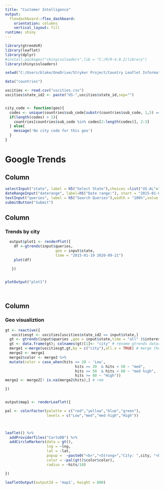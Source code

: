---
title: "Customer Intelligence"
output: 
  flexdashboard::flex_dashboard:
    orientation: columns
    vertical_layout: fill
runtime: shiny
---

```{r global, include=FALSE}
 
library(gtrendsR)
library(leaflet)
library(dplyr)
#install.packages("shinycssloaders",lib = "C:/R/R-4.0.2/library")
library(shinycssloaders)

setwd("C:/Users/blake/OneDrive/Stryker Project/Country Leaflet Information Dashboard/Building Leaflet Final Interactive Map/Leaflet Map App")

data("countries")

uscities <- read.csv("uscities.csv")
uscities$state_id2 <- paste("US-",uscities$state_id,sep="")


city_code <- function(geo){
  codes <- unique(countries$sub_code[substr(countries$sub_code, 1,5) == geo])
  if(length(codes) > 1){
    countries[countries$sub_code %in% codes[2:length(codes)], 2:3]
  } else{
    message('No city code for this geo')
  }
}
```


# Google Trends

Column {data-width=200 .sidebar}
-----------------------------------------------------------------------

```{r}
selectInput("state", label = h5("Select State"),choices =list("US-AL"="US-AL","US-MI"="US-MI","US-CA"="US-CA"), selected = "US-MI") 
dateRangeInput("daterange", label=h5("Date range:"), start = "2015-01-01",end = Sys.Date()-1)
textInput("queries", label = h5("Search Queries"),width = "100%",value = 'Dominos')
submitButton("Submit")

```

Column {data-width=450}
-----------------------------------------------------------------------

### Trends by city 

```{r}

  output$plot1 <- renderPlot({
    df <-gtrends(input$queries,
                       geo = input$state,
                       time = "2015-01-19 2020-09-21")
    plot(df)
     
   })


plotOutput("plot1")

 
```


Column {data-width=450}
------------------------------------------------------------------------

### Geo visualiztion

```{r}
 
gt <- reactive({
   uscitiesgt <- uscities[uscities$state_id2 == input$state,]
  gt <- gtrends(input$queries ,geo = input$state,time = "all" )$interest_by_city
  gt <- data.frame(gt); colnames(gt)[1]<- "city" # rename gtrends datarame and column 1
  merge1 <-merge(uscitiesgt,gt,by = c("city"),all.x = TRUE) # merge the dataframes
  merge2 <- merge1
  merge2$color <- merge2 %>%
  mutate(color = case_when(hits <= 20 ~ 'Low',
                                hits >= 20  & hits < 50 ~ "med",
                                hits >= 50  & hits < 80 ~ "med high",
                                hits >= 80 ~ "High"))
merge2 <- merge2[! is.na(merge2$hits),] # rem

})


output$map1 <- renderLeaflet({

pal <- colorFactor(palette = c("red","yellow","blue","green"),
                   levels = c("Low","med","med high","High"))



leaflet() %>%
  addProviderTiles("CartoDB") %>%
  addCircleMarkers(data = gt(),
                   lng = ~lng,
                   lat = ~lat,
                   popup =  ~paste0("<b>","<Strong>","City: ",city, "<b>", "<br/>","<Strong>","Population Density: ",density,"<br/>","<b>","<Strong>","Google Searches: ",hits,"<b>"), # making bold and add break
                   color = ~pal(gt()$color$color),
                   radius = ~hits/10)

})

leafletOutput(outputId = 'map1', height = 800)

```

